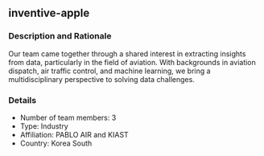 ## inventive-apple

### Description and Rationale
Our team came together through a shared interest in extracting insights from data, particularly in the field of aviation. With backgrounds in aviation dispatch, air traffic control, and machine learning, we bring a multidisciplinary perspective to solving data challenges.

### Details

* Number of team members: 3
* Type: Industry
* Affiliation: PABLO AIR and KIAST
* Country: Korea South

